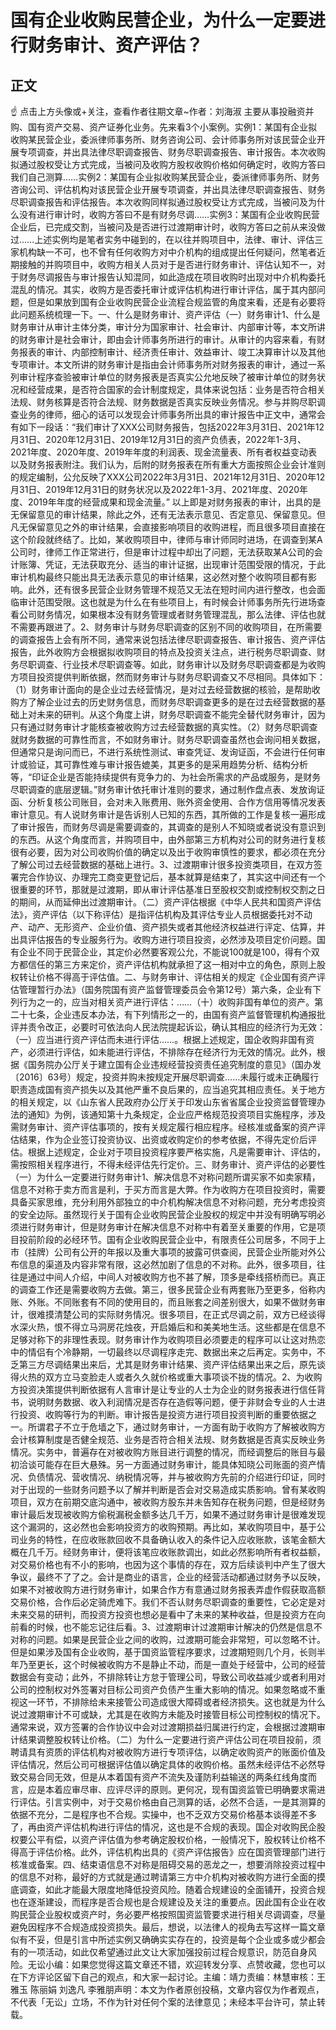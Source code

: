 # 国有企业收购民营企业，为什么一定要进行财务审计、资产评估？
## 正文
☝ 点击上方头像或+关注，查看作者往期文章~作者：刘海淑 主要从事投融资并购、国有资产交易、资产证券化业务。先来看3个小案例。实例1：某国有企业拟收购某民营企业，委派律师事务所、财务咨询公司、会计师事务所对该民营企业开展专项调查，并出具法律尽职调查报告、财务尽职调查报告、审计报告。本次收购拟通过股权受让方式完成，当被问及收购方股权收购价格如何确定时，收购方答曰我们自己测算……实例2：某国有企业拟收购某民营企业，委派律师事务所、财务咨询公司、评估机构对该民营企业开展专项调查，并出具法律尽职调查报告、财务尽职调查报告和评估报告。本次收购同样拟通过股权受让方式完成，当被问及为什么没有进行审计时，收购方答曰不是有财务尽调……实例3：某国有企业收购民营企业后，已完成交割，当被问及是否进行过渡期审计时，收购方答曰之前从来没做过……上述实例均是笔者实务中碰到的，在以往并购项目中，法律、审计、评估三家机构缺一不可，也不曾有任何收购方对中介机构的组成提出任何疑问，然笔者近期接触的并购项目中，收购方相关人员对于是否进行财务审计、评估认知不一，对于财务尽调报告与审计报告认知混同，如此造成在项目收购时出现对中介机构委托混乱的情况。其实，收购方是否委托审计或评估机构进行审计评估，属于其内部问题，但是如果放到国有企业收购民营企业流程合规监管的角度来看，还是有必要将此问题系统梳理一下。一、什么是财务审计、资产评估（一）财务审计1、什么是财务审计从审计主体分类，审计分为国家审计、社会审计、内部审计等，本文所讲的财务审计是社会审计，即由会计师事务所进行的审计。从审计的内容来看，有财务报表的审计、内部控制审计、经济责任审计、效益审计、竣工决算审计以及其他专项审计。本文所讲的财务审计是指由会计师事务所对财务报表的审计，通过一系列审计程序查验被审计单位的财务报表是否真实公允地反映了被审计单位的财务状况和经营成果，是否符合国家的会计制度规定，具体来说包括：业务是否符合相关法规、财务核算是否符合法规、财务数据是否真实反映业务情况。参与并购尽职调查业务的律师，细心的话可以发现会计师事务所出具的审计报告中正文中，通常会有如下一段话：“我们审计了XXX公司财务报告，包括2022年3月31日、2021年12月31日、2020年12月31日、2019年12月31日的资产负债表，2022年1-3月、2021年度、2020年度、2019年年度的利润表、现金流量表、所有者权益变动表以及财务报表附注。我们认为，后附的财务报表在所有重大方面按照企业会计准则的规定编制，公允反映了XXX公司2022年3月31日、2021年12月31日、2020年12月31日、2019年12月31日的财务状况以及2022年1-3月、2021年度、2020年度、2019年年度的经营成果和现金流量。” 以上即是对财务报表的审计，出具的是无保留意见的审计结果，除此之外，还有无法表示意见、否定意见、保留意见。但凡无保留意见之外的审计结果，会直接影响项目的收购进程，而且很多项目直接在这个阶段就终结了。比如，某收购项目中，律师与审计师同时进场，在调查到某A公司时，律师工作正常进行，但是审计过程中却出了问题，无法获取某A公司的会计账簿、凭证，无法获取充分、适当的审计证据，出现审计范围受限的情况，于此审计机构最终只能出具无法表示意见的审计结果，这必然对整个收购项目都有影响。此外，还有很多民营企业财务管理不规范又无法在短时间内进行整改，也会面临审计范围受限。这也就是为什么在有些项目上，有时候会计师事务所先行进场查看公司财务情况，如果根本没有财务管理或者财务管理混乱，那么法律、评估也就不需要再跟进了。2、财务审计与财务尽职调查的区别不同的收购项目，在所需要的调查报告上会有所不同，通常来说包括法律尽职调查报告、审计报告、资产评估报告，此外收购方会根据拟收购项目的特点及投资关注点，进行税务尽职调查、财务尽职调查、行业技术尽职调查等。如此，财务审计以及财务尽职调查都是为收购方项目投资提供判断依据，然而财务审计与财务尽职调查又不尽相同。具体如下：（1）财务审计面向的是企业过去经营情况，是对过去经营数据的核验，是帮助收购方了解企业过去的历史财务信息，而财务尽职调查更多的是在过去经营数据的基础上对未来的研判。从这个角度上讲，财务尽职调查不能完全替代财务审计，因为只有通过财务审计才能核查被收购方过去经营数据的真实性。（2）财务尽职调查就财务数据的可靠性而言，不如财务审计。财务尽职调查虽然也会询问相关数据，但通常只是询问而已，不进行系统性测试、审查凭证、发询证函，不会进行任何审计或验证，其可靠性难与审计报告媲美，其更多的是采用趋势分析、结构分析等，“印证企业是否能持续提供有竞争力的、为社会所需求的产品或服务，是财务尽职调查的底层逻辑。”财务审计依托审计准则的要求，通过制作盘点表、发放询证函、分析复核公司账目，会对未入账费用、账外资金使用、合作方信用等情况发表审计意见。有人说财务审计是告诉别人已知的东西，其所做的工作是复核一遍形成了审计报告，而财务尽调是需要调查的，其调查的是别人不知晓或者说没有意识到的东西。从这个角度而言，并购项目中，由外部第三方机构对公司的财务进行复核很有必要，因为对公司收购价值的确定以及出于收购审慎性的要求，都必须在充分了解公司过去经营数据的基础上进行。3、过渡期审计很多投资类项目，在双方签署完合作协议、办理完工商变更登记后，基本就算是结束了，其实这中间还有一个很重要的环节，那就是过渡期，即从审计评估基准日至股权交割或控制权交割之日的期间，从而延伸出过渡期审计。（二）资产评估根据《中华人民共和国资产评估法》，资产评估（以下称评估）是指评估机构及其评估专业人员根据委托对不动产、动产、无形资产、企业价值、资产损失或者其他经济权益进行评定、估算，并出具评估报告的专业服务行为。收购方进行项目投资，必然涉及项目定价问题。国有企业不同于民营企业，其定价必然要客观公允，不能说100就是100，得有个双方都信任的第三方来定价，资产评估机构就承担了这一相对中立的角色，原则上股权转让价格不得高于评估值。二、与财务审计、评估相关的规定《企业国有资产评估管理暂行办法》（国务院国有资产监督管理委员会令第12号）第六条，企业有下列行为之一的，应当对相关资产进行评估：……（十）收购非国有单位的资产。第二十七条，企业违反本办法，有下列情形之一的，由国有资产监督管理机构通报批评并责令改正，必要时可依法向人民法院提起诉讼，确认其相应的经济行为无效：（一）应当进行资产评估而未进行评估……。根据上述规定，国企收购非国有资产，必须进行评估，如未能进行评估，不排除存在经济行为无效的情况。此外，根据《国务院办公厅关于建立国有企业违规经营投资责任追究制度的意见》（国办发〔2016〕63号）规定，投资并购未按规定开展尽职调查……未履行或未正确履行职责造成国有资产损失以及其他严重不良后果的，应当追究其相应责任。关于地方的相关规定，以《山东省人民政府办公厅关于印发山东省省属企业投资监督管理办法的通知》为例，该通知第十九条规定，企业应严格规范投资项目实施程序，涉及需财务审计、资产评估事项的，按有关规定履行相应程序。经核准或备案的资产评估结果，作为企业签订投资协议、出资或收购定价的参考依据，不得先定价后评估。根据上述规定，企业对于项目投资程序要严格实施，凡是需要审计、评估的，需按照相关程序进行，不得未经评估先行定价。三、财务审计、资产评估的必要性（一）为什么一定要进行财务审计1、解决信息不对称问题所谓买家不如卖家精，信息不对称于卖方而言是利，于买方而言是大弊。作为收购方在项目投资时，需要具备买家思维，充分利用外部独立的中介机构解决信息不对称问题，充分考虑投资的安全边际。虽然现行关于国有企业收购民营企业股权的规定中并没有明确写明必须进行财务审计，但是财务审计在解决信息不对称中有着至关重要的作用，它是项目投前阶段的必经环节。国有企业收购民营企业中，有限责任公司居多，不同于上市（挂牌）公司有公开的年报以及重大事项的披露可供查阅，民营企业所能对外公布信息的渠道及内容非常有限，这必然加剧了信息的不对称。此外，很多项目，往往是通过中间人介绍，中间人对被收购方也不甚了解，顶多是牵线搭桥而已。真正的调查工作还是需要收购方去做。第三，很多民营企业有两套账乃至更多，俗称内账、外账。不同账套有不同的使用目的，而且账套之间差别很大，如果不做财务审计，很难摸清楚公司的实际财务情况。很多项目，在正式尽调之前，双方已经谈得水深火热，恨不得立马洞房花烛夜，开启婚后和和美美地生活。这些都是在信息不足够对称下的非理性表现。财务审计作为收购项目必须要走的程序可以让这对热恋中的情侣有个冷静期，一切最终以尽调程序走完、数据出来之后再定。实务中，不乏第三方尽调结果出来后，尤其是财务审计结果、资产评估结果出来之后，原先谈得火热的双方立马变脸走人或者久久就价格或重大事项谈不拢的情况。2、为收购方投资决策提供判断依据有人言审计是让专业的人士为企业的财务报表进行信任背书，说明财务数据、收入利润情况是否存在造假等问题，便于非财会专业的人士进行投资、收购等行为的判断。审计报告是投资方进行项目投资判断的重要依据之一。所谓君子不立于危墙之下，通过财务审计，一方面有助于收购方了解被收购方会计核算制度是否健全规范、业务是否符合相关法规、财务数据是否真实反映业务情况。实务中，普遍存在对被收购方账目进行调整的情况，而经调整后的账目与最初洽谈可能存在巨大悬殊。另一方面通过财务审计，能具体知晓公司账面的资产情况、负债情况、营收情况、纳税情况等，并与被收购方先前的介绍进行印证，同时对于出现的一些财务问题予以了解并判断是否会对交易造成实质影响。曾有某收购项目，双方在前期交底沟通中，被收购方股东并未告知存在税务问题，但是经财务审计最后发现被收购方偷税漏税金额多达几千万，如果不通过财务审计是很难发现这个漏洞的，这必然也会影响投资方的收购预期。再比如，某收购项目中，基于公司业务的特性，在应收账款回收不具备确认收入的条件记入应收账款，该笔金额大概在几千万。经财务审计，便将该笔应收账款调出，如此必然影响所有者权益额，对交易价格也有不小的影响，也因为这个事情的存在，双方后续谈判中产生了很大争议，最终不了了之。会计是商业的语言，企业的经营活动都通过财务予以反映，如果不对被收购方进行财务审计，如果合作方有意通过财务报表弄虚作假获取高额交易价格，合作后必定骑虎难下。我们不否认财务尽职调查的重要性，它必定是对未来交易的研判，而投资方投资也想必是看中了未来的某种收益，但是投资方在向前看的时候，也不能忘记往后看。3、过渡期审计过渡期审计解决的仍然是信息不对称的问题。如果是民营企业之间的收购，过渡期可能会非常短，可以忽略不计。但是如果涉及国有企业收购，基于国资监管程序要求，过渡期短则几个月，长则半年乃至更长，这个时候被收购方不是静止不动，而是一直处于经营中，公司的经营数据会有变动；此外，不排除转让方怠于管理公司，导致公司收益减少或者利用对公司的控制权对外签署对目标公司资产负债产生重大影响的情况。如果忽略或不重视这一环节，不排除给未来接管公司造成很大障碍或者经济损失。这也就是为什么说过渡期审计不可或缺，尤其是在收购方未能及时接管目标公司控制权的情况下。通常来说，双方签署的合作协议中会对过渡期损益归属进行约定，会根据过渡期审计结果调整股权转让价格。（二）为什么一定要进行资产评估公司在项目投前，须聘请具有资质的评估机构对被收购方进行专项评估，以确定收购资产的账面价值及评估情况，然后公司可根据评估值以确定具体的收购价格。虽然未经评估不必然导致交易合同无效，但是从本着国有资产不流失及谨防利益输送的两条红线角度而言，应是本着应审尽审、应评尽评的原则。更何况，现有国资监管已明确要求需进行评估。引言实例中，对于交易价格由自己测算的话，必然不合适，一是其测算的依据不充分，二是程序也不合规。实操中，也不乏双方交易价格基本谈得差不多了，再由资产评估机构进行评估的情况，这也是不合规的表现。国企对收购民企股权要公平有偿，以资产评估值为参考确定股权价格，一般情况下，股权转让价格不得高于评估价格。此外，评估机构出具的《资产评估报告》应在国资管理部门进行核准或备案。四、结束语信息不对称是阻碍交易的恶龙之一，想要消除投资过程中的信息不对称，最好的方式就是通过聘请第三方中介机构对被收购方进行全面的摸底调查，如此才能最大限度地降低投资风险。随着合规建设的全面铺开，投资合规也在逐渐建设，而程序是否合规也是合规建设及关注的重要点。因此国有企业在收购民营企业股权或资产时，务必要严格按照国资监管要求进行相关尽调调查，尽量避免因程序不合规造成投资损失。最后，想说，以法律人的视角去写这样一篇文章似有不妥，但是引言中所述实例又确确实实存在的，投资是每个企业或多或少都会有的一项活动，如此仅希望通过此文让大家加强投前过程合规意识，防范自身风险。无讼小编：如果您觉得这篇文章还不错，欢迎转发分享、点赞收藏，您也可以在下方评论区留下自己的观点，和大家一起讨论。主编：靖力责编：林慧审核：王雅玉 陈丽娟 刘逸凡 李雅朋声明：本文为作者原创投稿，文章内容仅为作者观点，不代表「无讼」立场，不作为针对任何个案的法律意见；未经本平台许可，禁止转载。